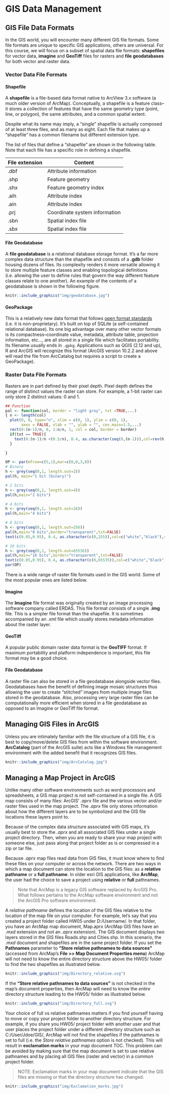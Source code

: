 # GIS Data Management

## GIS File Data Formats

In the GIS world, you will encounter many different GIS file formats. Some file formats are unique to specific GIS applications, others are universal. For this course, we will focus on a subset of spatial data file formats: **shapefiles** for vector data, **imagine** and **GeoTiff** files for rasters and **file geodatabases** for both vector and raster data.

### Vector Data File Formats

#### Shapefile

A **shapefile** is a file-based data format native to ArcView 3.x software (a much older version of ArcMap). Conceptually, a shapefile is a feature class--it stores a collection of features that have the same geometry type (point, line, or polygon), the same attributes, and a common spatial extent.

Despite what its name may imply, a "single" shapefile is actually composed of at least three files, and as many as eight. Each file that makes up a "shapefile" has a common filename but different extension type.

The list of files that define a "shapefile" are shown in the following table. Note that each file has a specific role in defining a shapefile.

| File extension | Content                       |
|----------------|-------------------------------|
| .dbf           | Attribute information         |
| .shp           | Feature geometry              |
| .shx           | Feature geometry index        |
| .aih           | Attribute index               |
| .ain           | Attribute index               |
| .prj           | Coordinate system information |
| .sbn           | Spatial index file            |
| .sbx           | Spatial index file            |

#### File Geodatabase

A **file geodatabase** is a relational database storage format. It's a far more complex data structure than the shapefile and consists of a **.gdb** folder housing dozens of files. Its complexity renders it more versatile allowing it to store multiple feature classes and enabling topological definitions (i.e. allowing the user to define rules that govern the way different feature classes relate to one another). An example of the contents of a geodatabase is shown in the following figure.

```r

knitr::include_graphics("img/geodatabase.jpg")
```

#### GeoPackage

This is a relatively new data format that follows [open format standards](https://en.wikipedia.org/wiki/Open_format) (i.e. it is non-proprietary). It's built on top of SQLite (a self-contained relational database). Its one big advantage over many other vector formats is its compactness--coordinate value, metadata, attribute table, projection information, etc..., are all stored in a *single* file which facilitates portability. Its filename usually ends in `.gpkg`. Applications such as QGIS (2.12 and up), R and ArcGIS will recognize this format (ArcGIS version 10.2.2 and above will read the file from ArcCatalog but requires a script to create a GeoPackage).

### Raster Data File Formats

Rasters are in part defined by their pixel depth. Pixel depth defines the range of distinct values the raster can store. For example, a 1-bit raster can only store 2 distinct values: 0 and 1.

```r

## Function
pal <- function(col, border = "light gray", txt =TRUE,...)
{ n <- length(col)
  plot(0, 0, type="n", xlim = c(0, 1), ylim = c(0, 1),
       axes = FALSE, xlab = "", ylab = "", cex.main=1.5,...)
  rect(0:(n-1)/n, 0, 1:n/n, 1, col = col, border = border)
  if(txt == TRUE){
    text(0:(n-1)/n +(0.5/n), 0.4, as.character(seq(0,(n-1))),col=rev(h),cex=1)
  }

}

OP <- par(mfrow=c(5,1),mar=c(0,0,3,0))
# Binary
h <- grey(seq(0,1, length.out=2))
pal(h, main="1 bit (binary)")

# 2 bits
h <- grey(seq(0,1, length.out=4))
pal(h,main="2 bits")

# 4 bits
h <- grey(seq(0,1, length.out=16))
pal(h,main="4 bits")

# 8 bits
h <- grey(seq(0,1, length.out=256))
pal(h,main="8 bits",border="transparent",txt=FALSE)
text(c(0.05,0.95), 0.4, as.character(c(0,255)),col=c("white","black"),cex=1)

# 16 bits
h <- grey(seq(0,1, length.out=65536))
pal(h,main="16 bits",border="transparent",txt=FALSE)
text(c(0.05,0.95), 0.4, as.character(c(0,65535)),col=c("white","black"),cex=1)
par(OP)
```

There is a wide range of raster file formats used in the GIS world. Some of the most popular ones are listed below.

#### Imagine

The **Imagine** file format was originally created by an image processing software company called ERDAS. This file format consists of a single **.img** file. This is a simpler file format than the shapefile. It is sometimes accompanied by an .xml file which usually stores metadata information about the raster layer.

#### GeoTiff

A popular public domain raster data format is the **GeoTIFF** format. If maximum portability and platform independence is important, this file format may be a good choice.

#### File Geodatabase

A raster file can also be stored in a file geodatabase alongside vector files. Geodatabases have the benefit of defining image mosaic structures thus allowing the user to create "stitched" images from multiple image files stored in the geodatabase. Also, processing very large raster files can be computationally more efficient when stored in a file geodatabase as opposed to an Imagine or GeoTiff file format.

## Managing GIS Files in ArcGIS

Unless you are intimately familiar with the file structure of a GIS file, it is best to copy/move/delete GIS files from within the software environment. **ArcCatalog** (part of the ArcGIS suite) acts like a Windows file management environment with the added benefit that it recognizes GIS files.

```r

knitr::include_graphics("img/ArcCatalog.jpg")
```

## Managing a Map Project in ArcGIS

Unlike many other software environments such as word processors and spreadsheets, a GIS map project is not self-contained in a single file. A GIS map consists of many files: ArcGIS' *.aprx* file and the various vector and/or raster files used in the map project. The *.aprx* file only stores information about how the different layers are to be symbolized and the GIS file locations these layers point to.

Because of the complex data structure associated with GIS maps, it's usually best to store the *.aprx* and all associated GIS files under a single project directory. Then, when you are ready to share your map project with someone else, just pass along that project folder as is or compressed in a zip or tar file.

Because .*aprx* map files read data from GIS files, it must know where to find these files on your computer or across the network. There are two ways in which a map document can store the location to the GIS files: as a **relative pathname** or a **full pathname**. In older esri GIS applications, like **ArcMap**, the user had the choice to save a project using **relative** or **full** pathnames.

> Note that ArcMap is a legacy GIS software replaced by ArcGIS Pro. What follows pertains to the ArcMap software environment and not the ArcGIS Pro software environment.

A *relative pathname* defines the location of the GIS files relative to the location of the map file on your computer. For example, let's say that you created a project folder called HW05 under D:/Username/. In that folder, you have an ArcMap map document, Map.aprx (ArcMap GIS files have an *.mxd* extension and not an *.aprx* extension). The GIS document displays two layers stored in the GIS files Roads.shp and Cities.shp. In this scenario, the *.mxd* document and shapefiles are in the same project folder. If you set the **Pathnames** parameter to **"Store relative pathnames to data sources"** (accessed from ArcMap's **File \>\> Map Document Properties menu**) ArcMap will not need to know the entire directory structure above the HW05/ folder to find the two shapefiles as illustrated below.

```r

knitr::include_graphics("img/Directory_relative.svg")
```

If the **"Store relative pathnames to data sources"** is not checked in the map's document properties, then ArcMap will need to know the *entire* directory structure leading to the HW05/ folder as illustrated below.

```r

knitr::include_graphics("img/Directory_full.svg")
```

Your choice of full vs relative pathnames matters if you find yourself having to move or copy your project folder to another directory structure. For example, if you share you HW05/ project folder with another user and that user places the project folder under a different directory structure such as C:/User/Jdoe/GIS/, ArcMap will not find the shapefiles if the pathnames is set to full (i.e. the *Store relative pathnames* option is not checked). This will result in **exclamation marks** in your map document TOC. This problem can be avoided by making sure that the map document is set to use relative pathnames and by placing all GIS files (raster and vector) in a common project folder.

> NOTE: Exclamation marks in your map document indicate that the GIS files are missing or that the directory structure has changed.


```r
knitr::include_graphics("img/Exclamation_marks.jpg")
```
